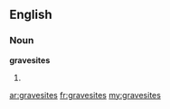 ==English==

===Noun===
'''gravesites'''

# {{plural of|[[gravesite]]}}

[[ar:gravesites]]
[[fr:gravesites]]
[[my:gravesites]]